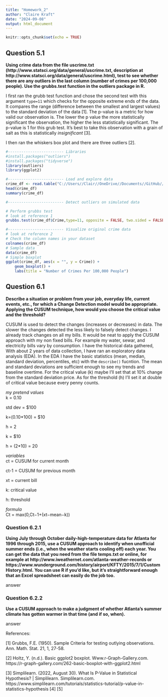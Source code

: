 ```yaml
---
title: "Homework_2"
author: "Claire Kraft"
date: "2024-09-08"
output: html_document
---
```


```r
knitr::opts_chunk$set(echo = TRUE)
```

## Question 5.1
**Using crime data from the file uscrime.txt (http://www.statsci.org/data/general/uscrime.txt, description at http://www.statsci.org/data/general/uscrime.html), test to see whether there are any outliers in the last column (number of crimes per 100,000 people).  Use the grubbs.test function in the outliers package in R.**

I first ran the grubb test function and chose the second test with this argument ```type=11``` which checks for the opposite extreme ends of the data. It compares the range (difference between the smallest and largest values) to the standard deviation of the data [1]. The p-value is a metric for how valid our observation is. The lower the p value the more statistically significant the observation, the higher the less statistically significant. The p-value is 1 for this grub test. It's best to take this observation with a grain of salt as this is statistically _insignificant_ [3]. 

I then ran the whiskers box plot and there are three outliers [2].

```r
#------------------------- Libraries
#install.packages("outliers")
#install.packages("tidyverse")
library(outliers)
library(ggplot2)

#------------------------- Load and explore data
crime_df <- read.table("C://Users//Clair//OneDrive//Documents//GitHub//omsa//ISYE 6501//Homework 3//uscrime.txt", sep = "\t", header = TRUE)
head(crime_df)
summary(crime_df)

#------------------------- Detect outliers on simulated data

# Perform grubbs test
# look at reference 1
grubbs.test(crime_df$Crime,type=11, opposite = FALSE, two.sided = FALSE) 

#------------------------- Visualize original crime data
# look at reference 2
# Check the column names in your dataset
colnames(crime_df)
# Sample data
data(crime_df)
# Simple boxplot 
ggplot(crime_df, aes(x = "", y = Crime)) + 
    geom_boxplot() + 
    labs(title = "Number of Crimes Per 100,000 People")
```



## Question 6.1
**Describe a situation or problem from your job, everyday life, current events, etc., for which a Change Detection model would be appropriate. Applying the CUSUM technique, how would you choose the critical value and the threshold?**

CUSUM is used to detect the changes (increases or decreases) in data. The slower the changes detected the less likely to falsely detect changes. I already track changes on all my bills. It would be neat to apply the CUSUM approach with my non fixed bills. For example my water, sewar, and electricity bills vary by consumption. I have the historical data gathered, With about 2 years of data collection, I have ran an exploratory data analysis (EDA). In the EDA I have the basic statistics (mean, median, standard deviation, percentiles, etc) with the ```describe()``` fucntion. The mean and standard deviations are sufficient enough to see my trends and baseline overtime. For the critical value (k) maybe I'll set that at 10% change from the standard deviation price. As for the threshold (h) I'll set it at double of critical value because every penny counts.

_my pretend values_\
k = 0.10

std dev = $100

k=(0.10*100) = $10

h = 2

k = $10

h = (2*10) = 20


_variables_\
ct = CUSUM for current month

ct-1 = CUSUM for previous month

xt = current bill

k: critical value

h: threshold


_formula_\
Ct = max(0,Ct−1+(xt−mean−k))


### Question 6.2.1
**Using July through October daily-high-temperature data for Atlanta for 1996 through 2015, use a CUSUM approach to identify when unofficial summer ends (i.e., when the weather starts cooling off) each year. You can get the data that you need from the file temps.txt or online, for example at http://www.iweathernet.com/atlanta-weather-records or https://www.wunderground.com/history/airport/KFTY/2015/7/1/CustomHistory.html. You can use R if you’d like, but it’s straightforward enough that an Excel spreadsheet can easily do the job too.**

answer


### Question 6.2.2
**Use a CUSUM approach to make a judgment of whether Atlanta’s summer climate has gotten warmer in that time (and if so, when).**

answer


References:

[1] Grubbs, F.E. (1950). Sample Criteria for testing outlying observations. Ann. Math. Stat. 21, 1, 27-58.

[2] Holtz, Y. (n.d.). Basic ggplot2 boxplot. Www.r-Graph-Gallery.com. https://r-graph-gallery.com/262-basic-boxplot-with-ggplot2.html

[3] Simplilearn. (2022, August 30). What Is P-Value in Statistical Hypothesis? | Simplilearn. Simplilearn.com. https://www.simplilearn.com/tutorials/statistics-tutorial/p-value-in-statistics-hypothesis
[4] 
[5] 
